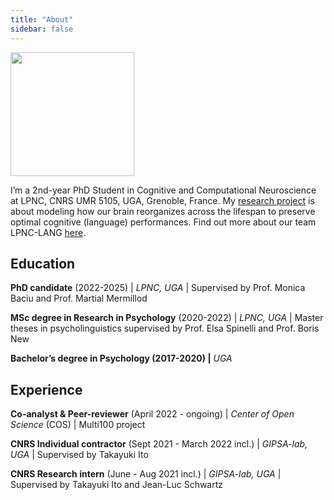 ```yaml
---
title: "About"
sidebar: false
---
```


::: {.profile-header layout="[21,79]"}
![](/images/profile_pic.jpg){.profile-pic width="198"}

I'm a 2nd-year PhD Student in Cognitive and Computational Neuroscience at LPNC, CNRS UMR 5105, UGA, Grenoble, France. My [research project](https://lpnc.univ-grenoble-alpes.fr/recherche/production-scientifique/projets-en-cours/lumintermod) is about modeling how our brain reorganizes across the lifespan to preserve optimal cognitive (language) performances. Find out more about our team LPNC-LANG [here](https://lpnc.univ-grenoble-alpes.fr/recherche/equipes-recherche/equipe-langage).
:::

## Education

**PhD candidate** (2022-2025) \| *LPNC, UGA* \| Supervised by Prof. Monica Baciu and Prof. Martial Mermillod

**MSc degree in Research in Psychology** (2020-2022) \| *LPNC, UGA* \| Master theses in psycholinguistics supervised by Prof. Elsa Spinelli and Prof. Boris New

**Bachelor's degree in Psychology (2017-2020) \|** *UGA*

## Experience

**Co-analyst & Peer-reviewer** (April 2022 - ongoing) \| *Center of Open Science* (COS) \| Multi100 project

**CNRS Individual contractor** (Sept 2021 - March 2022 incl.) \| *GIPSA-lab, UGA* \| Supervised by Takayuki Ito

**CNRS Research intern** (June - Aug 2021 incl.) \| *GIPSA-lab, UGA* \| Supervised by Takayuki Ito and Jean-Luc Schwartz
